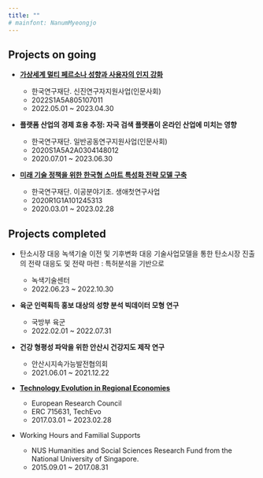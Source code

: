 ```yaml
---
title: ""
# mainfont: NanumMyeongjo
---
```


## Projects on going

-   [**가상세계 멀티 페르소나 성향과 사용자의 인지 강화**](proj_02.qmd)

    -   한국연구재단. 신진연구자지원사업(인문사회)
    -   2022S1A5A805107011
    -   2022.05.01 \~ 2023.04.30

-   **플랫폼 산업의 경제 효용 추정: 자국 검색 플랫폼이 온라인 산업에 미치는 영향**

    -   한국연구재단. 일반공동연구지원사업(인문사회)
    -   2020S1A5A2A0304148012
    -   2020.07.01 \~ 2023.06.30

-   [**미래 기술 정책을 위한 한국형 스마트 특성화 전략 모델 구축**](proj_01.qmd)

    -   한국연구재단. 이공분야기초. 생애첫연구사업
    -   2020R1G1A101245313
    -   2020.03.01 \~ 2023.02.28

## Projects completed

-   탄소시장 대응 녹색기술 이전 및 기후변화 대응 기술사업모델을 통한 탄소시장 진출의 전략 대응도 및 전략 마련 : 특허분석을 기반으로

    -   녹색기술센터
    -   2022.06.23 \~ 2022.10.30

-   **육군 인력획득 홍보 대상의 성향 분석 빅데이터 모형 연구**

    -   국방부 육군
    -   2022.02.01 \~ 2022.07.31

-   **건강 형평성 파악을 위한 안산시 건강지도 제작 연구**

    -   안산시지속가능발전협의회
    -   2021.06.01 \~ 2021.12.22

-   [**Technology Evolution in Regional Economies**](https://cordis.europa.eu/project/id/715631)

    -   European Research Council
    -   ERC 715631, TechEvo
    -   2017.03.01 \~ 2023.02.28

-   Working Hours and Familial Supports

    -   NUS Humanities and Social Sciences Research Fund from the National University of Singapore.
    -   2015.09.01 \~ 2017.08.31
